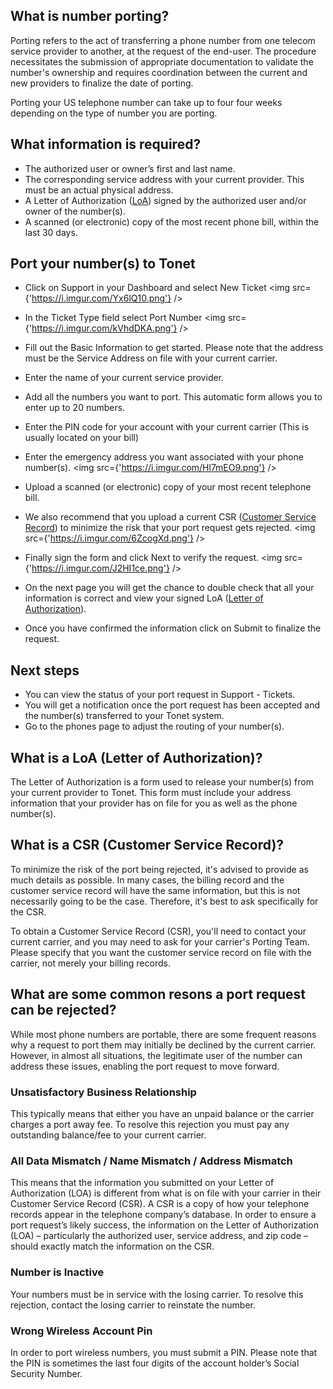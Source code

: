 
## What is number porting?

Porting refers to the act of transferring a phone number from one telecom service provider to another, at the request of the end-user.
The procedure necessitates the submission of appropriate documentation to validate the number's ownership and requires
coordination between the current and new providers to finalize the date of porting.

Porting your US telephone number can take up to four four weeks depending on the type of number you are porting.

## What information is required?
* The authorized user or owner’s first and last name.
* The corresponding service address with your current provider. This must be an actual physical address.
* A Letter of Authorization ([LoA](/phones/port_number#what-is-a-loa-letter-of-authorization)) signed by the authorized user and/or owner of the number(s).
* A scanned (or electronic) copy of the most recent phone bill, within the last 30 days.

## Port your number(s) to Tonet

* Click on Support in your Dashboard and select New Ticket
<img src={'https://i.imgur.com/Yx6lQ10.png'} />
* In the Ticket Type field select Port Number
<img src={'https://i.imgur.com/kVhdDKA.png'} />
* Fill out the Basic Information to get started. Please note that the address must be the Service Address on file with your current carrier.
* Enter the name of your current service provider.
* Add all the numbers you want to port. This automatic form allows you to enter up to 20 numbers.
* Enter the PIN code for your account with your current carrier (This is usually located on your bill)
* Enter the emergency address you want associated with your phone number(s). 
<img src={'https://i.imgur.com/Hl7mEO9.png'} />
* Upload a scanned (or electronic) copy of your most recent telephone bill. 
* We also recommend that you upload a current CSR ([Customer Service Record](/phones/port_number#what-is-a-csr-customer-service-record)) to minimize the risk that your port request gets rejected.
<img src={'https://i.imgur.com/6ZcogXd.png'} />
* Finally sign the form and click Next to verify the request.
<img src={'https://i.imgur.com/J2HI1ce.png'} />

* On the next page you will get the chance to double check that all your information is correct and view your signed LoA ([Letter of Authorization](/phones/port_number#what-is-a-loa-letter-of-authorization)).
* Once you have confirmed the information click on Submit to finalize the request.

## Next steps
* You can view the status of your port request in Support - Tickets.
* You will get a notification once the port request has been accepted and the number(s) transferred to your Tonet system.
* Go to the phones page to adjust the routing of your number(s).

## What is a LoA (Letter of Authorization)?
The Letter of Authorization is a form used to release your number(s) from your current provider to Tonet.
This form must include your address information that your provider has on file for you as well as the phone number(s).

## What is a CSR (Customer Service Record)?
To minimize the risk of the port being rejected, it's advised to provide as much details as possible.
In many cases, the billing record and the customer service record will have the same information, but this is not necessarily going to be the case.
Therefore, it's best to ask specifically for the CSR.

To obtain a Customer Service Record (CSR), you'll need to contact your current carrier, and you may need to ask for your carrier's Porting Team.
Please specify that you want the customer service record on file with the carrier, not merely your billing records.

## What are some common resons a port request can be rejected?
While most phone numbers are portable, there are some frequent reasons why a request to port them may initially be declined by the current carrier.
However, in almost all situations, the legitimate user of the number can address these issues, enabling the port request to move forward.

### Unsatisfactory Business Relationship
This typically means that either you have an unpaid balance or the carrier charges a port away fee.
To resolve this rejection you must pay any outstanding balance/fee to your current carrier.

### All Data Mismatch / Name Mismatch / Address Mismatch
This means that the information you submitted on your Letter of Authorization (LOA) is different from what is on file with
your carrier in their Customer Service Record (CSR). A CSR is a copy of how your telephone records appear in the telephone company’s database.
In order to ensure a port request’s likely success, the information on the Letter of Authorization (LOA) – particularly the authorized user,
service address, and zip code – should exactly match the information on the CSR.

### Number is Inactive
Your numbers must be in service with the losing carrier.
To resolve this rejection, contact the losing carrier to reinstate the number.

### Wrong Wireless Account Pin
In order to port wireless numbers, you must submit a PIN. Please note that the PIN is sometimes the last four digits of the account holder’s Social Security Number.